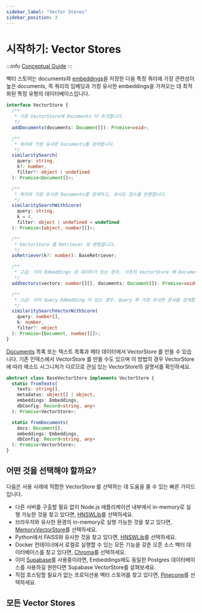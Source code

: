 ```yaml
---
sidebar_label: "Vector Stores"
sidebar_position: 3
---
```


# 시작하기: Vector Stores

:::info
[Conceptual Guide](https://docs.langchain.com/docs/components/indexing/vectorstore)
:::

벡터 스토어는 documents와 [embeddings](../../models/embeddings/)을 저장한 다음 특정 쿼리에 가장 관련성이 높은 documents, 즉 쿼리의 임베딩과 가장 유사한 embeddings을 가져오는 데 최적화된 특정 유형의 데이터베이스입니다.

```typescript
interface VectorStore {
  /**
   * 기존 VectorStore에 Documents 더 추가합니다.
   */
  addDocuments(documents: Document[]): Promise<void>;

  /**
   * 쿼리와 가장 유사한 Documents를 검색합니다.
   */
  similaritySearch(
    query: string,
    k?: number,
    filter?: object | undefined
  ): Promise<Document[]>;

  /**
   * 쿼리와 가장 유사한 Documents를 검색하고, 유사도 점수를 반환합니다.
   */
  similaritySearchWithScore(
    query: string,
    k = 4,
    filter: object | undefined = undefined
  ): Promise<[object, number][]>;

  /**
   * VectorStore 를 Retriever 로 변환합니다.
   */
  asRetriever(k?: number): BaseRetriever;

  /**
   * 고급: 이미 Embeddings 된 데이터가 있는 경우, 기존의 VectorStore 에 Documents 를 추가합니다.
   */
  addVectors(vectors: number[][], documents: Document[]): Promise<void>;

  /**
   * 고급: 이미 Query Embedding 이 있는 경우, Query 와 가장 유사한 문서를 검색합니다.
   */
  similaritySearchVectorWithScore(
    query: number[],
    k: number,
    filter?: object
  ): Promise<[Document, number][]>;
}
```

[Documents](../../schema/document) 목록 또는 텍스트 목록과 메타 데이터에서 VectorStore 를 만들 수 있습니다.
기존 인덱스에서 VectorStore 를 만들 수도 있으며 이 방법의 경우 VectorStore 에 따라 메소드 시그니처가 다르므로 관심 있는 VectorStore의 설명서를 확인하세요.

```typescript
abstract class BaseVectorStore implements VectorStore {
  static fromTexts(
    texts: string[],
    metadatas: object[] | object,
    embeddings: Embeddings,
    dbConfig: Record<string, any>
  ): Promise<VectorStore>;

  static fromDocuments(
    docs: Document[],
    embeddings: Embeddings,
    dbConfig: Record<string, any>
  ): Promise<VectorStore>;
}
```

## 어떤 것을 선택해야 할까요?

다음은 사용 사례에 적합한 VectorStore 를 선택하는 데 도움을 줄 수 있는 빠른 가이드 입니다.

- 다른 서버를 구출할 필요 없이 Node.js 애플리케이션 내부에서 in-memory로 실행 가능한 것을 찾고 있다면, [HNSWLib](./integrations/hnswlib)를 선택하세요.
- 브라우저와 유사한 환경의 in-memory로 실행 가능한 것을 찾고 있다면, [MemoryVectorStore](./integrations/memory)를 선택하세요.
- Python에서 FAISS와 유사한 것을 찾고 있다면, [HNSWLib](./integrations/hnswlib)를 선택하세요.
- Docker 컨테이너에서 로컬로 실행할 수 있는 모든 기능을 갖춘 오픈 소스 벡터 데이터베이스를 찾고 있다면, [Chroma](./integrations/chroma)를 선택하세요.
- 이미 [Supabase](./integrations/supabase)를 사용중이라면, Embeddings에도 동일한 Postgres 데이터베이스를 사용하길 원한다면 Supabase VectorStore를 살펴보세요.
- 직접 호스팅할 필요가 없는 프로덕션용 벡터 스토어를 찾고 있다면, [Pinecone](./integrations/pinecone)를 선택하세요.

## 모든 Vector Stores


<DocCardList />
